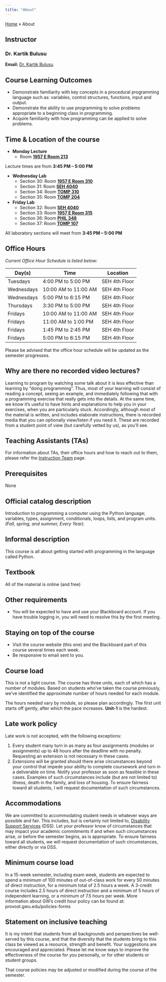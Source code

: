 ```yaml
---
title: "About"
---
```


<div class="breadcrumbs">
  <a href="./index.qmd">Home</a> &raquo;
  <span class="current-page">About</span>
</div>

## Instructor
### **Dr. Kartik Bulusu**

**Email:** <a href="mailto:bulusu@gwu.edu">Dr. Kartik Bulusu</a><br>

## Course Learning Outcomes
- Demonstrate familiarity with key concepts in a procedural programming language such as: variables, control structures, functions, input and output.
- Demonstrate the ability to use programming to solve problems appropriate to a beginning class in programming.
- Acquire familiarity with how programming can be applied to solve problems.


## Time & Location of the course
- **Monday Lecture**
    - Room [**1957 E Room 213**](https://it.gwu.edu/classroom-search/1957-e-street-213)

:::{.callout-note}
Lecture times are from **3:45 PM – 5:00 PM**
:::

- **Wednesday Lab**
    - Section 30: Room [**1957 E Room 310**](https://it.gwu.edu/classroom-search/1957-e-street-310)
    - Section 31: Room [**SEH 4040**](https://it.gwu.edu/classroom-search/science-and-engineering-hall-4040)
    - Section 34: Room [**TOMP 310**](https://it.gwu.edu/classroom-search/tompkins-hall-310)
    - Section 35: Room [**TOMP 204**](https://it.gwu.edu/classroom-search/tompkins-hall-204)

- **Friday Lab**
    - Section 32: Room [**SEH 4040**](https://it.gwu.edu/classroom-search/science-and-engineering-hall-4040)
    - Section 33: Room [**1957 E Room 315**](https://it.gwu.edu/classroom-search/1957-e-street-315)
    - Section 36: Room [**PHIL 348**](https://it.gwu.edu/classroom-search/phillips-hall-348)
    - Section 37: Room [**TOMP 107**](https://it.gwu.edu/classroom-search/tompkins-hall-107)

:::{.callout-note}
All laboratory sections will meet from **3:45 PM – 5:00 PM**
:::

## Office Hours
_Current Office Hour Schedule is listed below:_
```{=html}
<table style="width:100%">
    <thead>
        <tr class="table-info">
            <th>Day(s)</th>
            <th>Time</th>
            <th>Location</th>
        </tr>
    </thead>
    <tbody>
        <tr>
            <td>Tuesdays</td>
            <td>4:00 PM to 5:00 PM</td>
            <td>SEH 4th Floor</td>
        </tr>
        <tr class="table-active">
            <td>Wednesdays</td>
            <td>10:00 AM to 11:00 AM</td>
            <td>SEH 4th Floor</td>
        </tr>
        <tr>
            <td>Wednesdays</td>
            <td>5:00 PM to 6:15 PM</td>
            <td>SEH 4th Floor</td>
        </tr>
        <tr class="table-active">
            <td>Thursdays</td>
            <td>3:30 PM to 5:00 PM</td>
            <td>SEH 4th Floor</td>
        </tr>
        <tr>
            <td>Fridays</td>
            <td>10:00 AM to 11:00 AM</td>
            <td>SEH 4th Floor</td>
        </tr>
        <tr class="table-active">
            <td>Fridays</td>
            <td>11:00 AM to 1:00 PM</td>
            <td>SEH 4th Floor</td>
        </tr>
        <tr class="table-active">
            <td>Fridays</td>
            <td>1:45 PM to 2:45 PM</td>
            <td>SEH 4th Floor</td>
        </tr>
            <tr>
                <td>Fridays</td>
                <td>5:00 PM to 6:15 PM</td>
                <td>SEH 4th Floor</td>
            </tr>
    </tbody>
</table>
```

:::{.callout-note}
Please be advised that the office hour schedule will be updated as the semester progresses.
:::

## Why are there no recorded video lectures?
Learning to program by watching some talk about it is less effective than learning by "doing programming". Thus, most of your learning will consist of reading a concept, seeing an example, and immediately following that with a programming exercise that really gets into the details. At the same time, we know it's useful to have hints and explanations to help you in your exercises, when you are particularly stuck. Accordingly, although most of the material is written, and includes elaborate instructions, there is recorded media that you can optionally view/listen if you need it. These are recorded from a student point of view (but carefully vetted by us), as you'll see.

## Teaching Assistants (TAs)
For information about TAs, their office hours and how to reach out to them, please refer the [Instruction Team](instructors.qmd) page.

## Prerequisites
None

## Official catalog description
Introduction to programming a computer using the Python language; variables, types, assignment, conditionals, loops, lists, and program units. _(Fall, spring, and summer, Every Year)._

## Informal description
This course is all about getting started with programming in the language called Python.

## Textbook
All of the material is online (and free)

## Other requirements
- You will be expected to have and use your Blackboard account. If you have trouble logging in, you will need to resolve this by the first meeting.

## Staying on top of the course
- Visit the course website (this one) and the Blackboard part of this course several times each week.
- Be responsive to email sent to you.

## Course load
This is not a light course. The course has three units, each of which has a number of modules. Based on students who've taken the course previously, we've identified the approximate number of hours needed for each module. 

:::{.callout-warning}
The hours needed vary by module, so please plan accordingly. The first unit starts off gently, after which the pace increases. **Unit-1** is the hardest.
:::

## Late work policy
Late work is not accepted, with the following exceptions:

1. Every student many turn in as many as four assignments (modules or assignments) up to 48 hours after the deadline with no penalty. Requesting an extension is not necessary in these cases.
2. Extensions will be granted should there arise circumstances beyond your control that impede your ability to complete coursework and turn in a deliverable on time. Notify your professor as soon as feasible in these cases. Examples of such circumstances include (but are not limited to) illness, death in the family, and loss of housing. To ensure fairness toward all students, I will request documentation of such circumstances.

## Accommodations
We are committed to accommodating student needs in whatever ways are possible and fair. This includes, but is certainly not limited to, [Disability Support Services](https://www2.seas.gwu.edu/~cs4all/1012/syllabus.html#disability-support-services-dss) (DSS). Let your professor know of circumstances that may impact your academic commitments if and when such circumstances arise, or before the semester begins, as is appropriate. To ensure fairness toward all students, we will request documentation of such circumstances, either directly or via DSS.

## Minimum course load
In a 15-week semester, including exam week, students are expected to spend a minimum of 100 minutes of out-of-class work for every 50 minutes of direct instruction, for a minimum total of 2.5 hours a week. A 3-credit course includes 2.5 hours of direct instruction and a minimum of 5 hours of independent learning, or a minimum of 7.5 hours per week. More information about GW’s credit hour policy can be found at: provost.gwu.edu/policies-forms

## Statement on inclusive teaching
It is my intent that students from all backgrounds and perspectives be well-served by this course, and that the diversity that the students bring to this class be viewed as a resource, strength and benefit. Your suggestions are encouraged and appreciated. Please let me know ways to improve the effectiveness of the course for you personally, or for other students or student groups.

:::{.callout-note}
That course policies may be adjusted or modified during the course of the semester.
:::